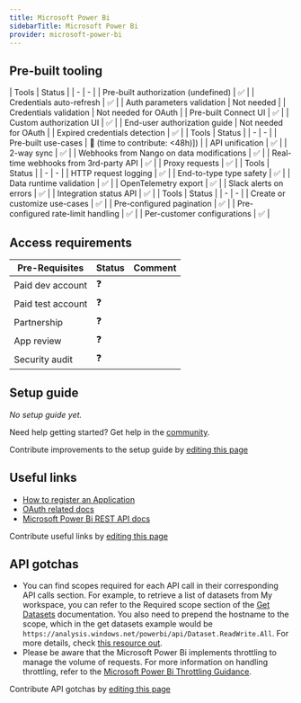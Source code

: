 ```yaml
---
title: Microsoft Power Bi
sidebarTitle: Microsoft Power Bi
provider: microsoft-power-bi
---
```




<Overview />

## Pre-built tooling

<AccordionGroup>
<Accordion title="✅ Authorization">
| Tools | Status |
| - | - |
| Pre-built authorization (undefined) | ✅ |
| Credentials auto-refresh | ✅ |
| Auth parameters validation | Not needed |
| Credentials validation | Not needed for OAuth |
| Pre-built Connect UI | ✅ |
| Custom authorization UI | ✅ |
| End-user authorization guide | Not needed for OAuth |
| Expired credentials detection | ✅ |
</Accordion>
<Accordion title="✅ Read & write data">
| Tools | Status |
| - | - |
| Pre-built use-cases | 🚫 (time to contribute: &lt;48h)]) |
| API unification | ✅ |
| 2-way sync | ✅ |
| Webhooks from Nango on data modifications | ✅ |
| Real-time webhooks from 3rd-party API | ✅ |
| Proxy requests | ✅ |
</Accordion>
<Accordion title="✅ Observability & data quality">
| Tools | Status |
| - | - |
| HTTP request logging | ✅ |
| End-to-type type safety | ✅ |
| Data runtime validation | ✅ |
| OpenTelemetry export | ✅ |
| Slack alerts on errors | ✅ |
| Integration status API | ✅ |
</Accordion>
<Accordion title="✅ Customization">
| Tools | Status |
| - | - |
| Create or customize use-cases | ✅ |
| Pre-configured pagination | ✅ |
| Pre-configured rate-limit handling | ✅ |
| Per-customer configurations | ✅ |
</Accordion>
</AccordionGroup>

<PreBuiltUseCases />

## Access requirements
| Pre-Requisites | Status | Comment|
| - | - | - |
| Paid dev account | ❓ |  |
| Paid test account | ❓ |  |
| Partnership | ❓ | |
| App review | ❓ |  |
| Security audit | ❓ | |


## Setup guide

_No setup guide yet._

<Tip>Need help getting started? Get help in the [community](https://nango.dev/slack).</Tip>

<Note>Contribute improvements to the setup guide by [editing this page](https://github.com/nangohq/nango/tree/master/docs-v2/integrations/all/microsoft-power-bi.mdx)</Note>


## Useful links

-   [How to register an Application](https://learn.microsoft.com/en-us/power-bi/developer/embedded/register-app)
-   [OAuth related docs](https://learn.microsoft.com/en-us/power-bi/developer/embedded/embed-tokens?tabs=embed-for-customers)
-   [Microsoft Power Bi REST API docs](https://learn.microsoft.com/en-us/rest/api/power-bi/)


<Note>Contribute useful links by [editing this page](https://github.com/nangohq/nango/tree/master/docs-v2/integrations/all/microsoft-power-bi.mdx)</Note>

## API gotchas

-   You can find scopes required for each API call in their corresponding API calls section. For example, to retrieve a list of datasets from My workspace, you can refer to the Required scope section of the [Get Datasets](https://learn.microsoft.com/en-us/rest/api/power-bi/datasets/get-datasets#required-scope) documentation. You also need to prepend the hostname to the scope, which in the get datasets example would be `https://analysis.windows.net/powerbi/api/Dataset.ReadWrite.All`. For more details, check [this resource out](https://community.fabric.microsoft.com/t5/Service/Azure-AD-App-Authentication-scope-doesn-t-exist-on-app-with/m-p/3074525/highlight/true#M188140).
-   Please be aware that the Microsoft Power Bi implements throttling to manage the volume of requests. For more information on handling throttling, refer to the [Microsoft Power Bi Throttling Guidance](https://learn.microsoft.com/en-us/rest/api/power-bi/#throttling).

<Note>Contribute API gotchas by [editing this page](https://github.com/nangohq/nango/tree/master/docs-v2/integrations/all/microsoft-power-bi.mdx)</Note>
